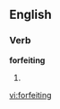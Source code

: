 ==English==

===Verb===
'''forfeiting'''

# {{third-person singular of|[[forfeit]]}}

[[vi:forfeiting]]